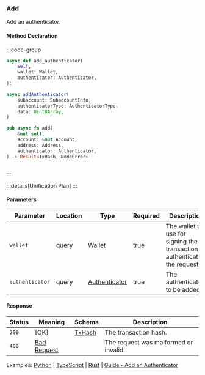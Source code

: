 ### Add

Add an authenticator.

#### Method Declaration

:::code-group

```python [Python]
async def add_authenticator(
    self,
    wallet: Wallet,
    authenticator: Authenticator,
):
```

```typescript [TypeScript]
async addAuthenticator(
    subaccount: SubaccountInfo,
    authenticatorType: AuthenticatorType,
    data: Uint8Array,
)
```

```rust [Rust]
pub async fn add(
    &mut self,
    account: &mut Account,
    address: Address,
    authenticator: Authenticator,
) -> Result<TxHash, NodeError>
```

```url [API]

```

:::

:::details[Unification Plan]
:::

#### Parameters

| Parameter       | Location | Type            | Required | Description                                                                  |
| --------------- | -------- | --------------- | -------- | ---------------------------------------------------------------------------- |
| `wallet`        | query    | [Wallet]        | true     | The wallet to use for signing the transaction or authenticating the request. |
| `authenticator` | query    | [Authenticator] | true     | The authenticator to be added.                                               |

#### Response

| Status | Meaning       | Schema   | Description                           |
| ------ | ------------- | -------- | ------------------------------------- |
| `200`  | [OK]          | [TxHash] | The transaction hash.                 |
| `400`  | [Bad Request] |          | The request was malformed or invalid. |

Examples: [Python] | [TypeScript] | [Rust] | [Guide - Add an Authenticator]

[Python]: https://github.com/dydxprotocol/v4-clients/blob/3e8c7e1b960291b7ef273962d374d9934a5c4d33/v4-client-py-v2/examples/authenticator_management.py#L53
[TypeScript]: https://github.com/dydxprotocol/v4-clients/blob/3e8c7e1b960291b7ef273962d374d9934a5c4d33/v4-client-js/examples/permissioned_keys_example.ts#L58
[Rust]: https://github.com/dydxprotocol/v4-clients/blob/3e8c7e1b960291b7ef273962d374d9934a5c4d33/v4-client-rs/client/examples/authenticator.rs#L79
[Guide - Add an Authenticator]: ../../interaction/permissioned-keys#add-the-authenticator
[Wallet]: /types/wallet
[Authenticator]: /types/authenticator
[TxHash]: /types/tx_hash
[Bad Request]: /types/bad-request
